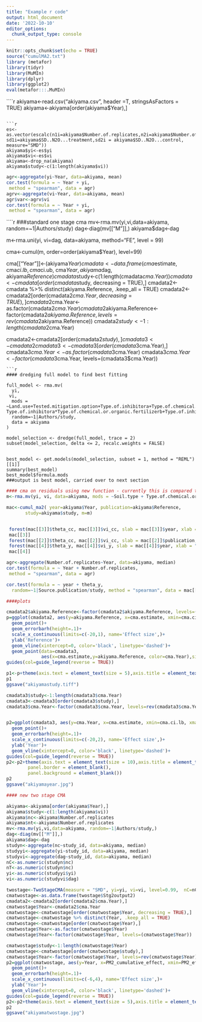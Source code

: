---
title: "Example r code"
output: html_document
date: '2022-10-10'
editor_options: 
  chunk_output_type: console
---

```{r setup, include=FALSE}
knitr::opts_chunk$set(echo = TRUE)
source("cumulMA2.txt")
library (metafor)
library(tidyr)
library(MuMIn)
library(dplyr)
library(ggplot2)
eval(metafor:::.MuMIn)
```

````{r data import}
akiyama<-read.csv("akiyama.csv",
                  header =T, stringsAsFactors = TRUE)
akiyama<-akiyama[order(akiyama$Year),]

```

```{r effect size calculation}
es<-as.vector(escalc(n1i=akiyama$Number.of.replicates,n2i=akiyama$Number.of.replicates,m1i=akiyama$Mean.N2O.emission.from.treatment..N2O.N..kg.ha.1.,m2i=akiyama$Mean.N2O.emission.from.control..N2O.N..kg.ha.1., sd1i=akiyama$SD..N2O...treatment,sd2i = akiyama$SD..N2O...control, measure="SMD"))
akiyama$yi<-es$yi
akiyama$vi<-es$vi
akiyama<-drop_na(akiyama)
akiyama$study<-c(1:length(akiyama$vi))

```
```{r cor es and year}
agr<-aggregate(yi~Year, data=akiyama, mean)
cor.test(formula = ~ Year + yi, 
 method = "spearman", data = agr)
agrv<-aggregate(vi~Year, data=akiyama, mean)
agr$var<-agrv$vi
cor.test(formula = ~ Year + yi, 
 method = "spearman", data = agr)
```

````{r es cma}
###standard one stage cma
mv<-rma.mv(yi,vi,data=akiyama, random=~1|Authors/study)
dag<-diag(mv[["M"]],)
akiyama$dag<-dag


m<-rma.uni(yi, vi=dag, data=akiyama, method="FE", level = 99)

cma<-cumul(m, order=order(akiyama$Year), level=99)

cma[["Year"]]<-(akiyama$Year)
cmadata<-data.frame(cma$estimate, cma$ci.lb, cma$ci.ub, cma$Year, akiyama$dag, akiyama$Reference)
cmadata$study<-c(1:length(cmadata$cma.Year))
cmadata <- cmadata[order(cmadata$study, decreasing = TRUE),]
cmadata2<-cmadata %>% distinct(akiyama.Reference, .keep_all = TRUE)
cmadata2<-cmadata2[order(cmadata2$cma.Year, decreasing = TRUE),]
cmadata2$cma.Year<-as.factor(cmadata2$cma.Year) 
cmadata2$akiyama.Reference<-factor(cmadata2$akiyama.Reference, levels=rev(cmadata2$akiyama.Reference))
cmadata2$study<-1:length(cmadata2$cma.Year)

cmadata2<-cmadata2[order(cmadata2$study),]
cmadata3<-cmadata2 %>% distinct(cma.Year, .keep_all = TRUE)
cmadata3<-cmadata3[order(cmadata3$cma.Year),]
cmadata3$cma.Year<-as.factor(cmadata3$cma.Year) 
cmadata3$cma.Year<-factor(cmadata3$cma.Year, levels=(cmadata3$cma.Year))


```
```{r model selection}
#### dredging full model to find best fitting

full_model <- rma.mv(
  yi, 
 vi,
  mods = ~Land.use+Tested.mitigation.option+Type.of.inhibitora+Type.of.chemical.or.organic.fertilizerb+Soil.type+Land.use+Land.use*Tested.mitigation.option+Land.use*Type.of.inhibitora+Land.use*Type.of.chemical.or.organic.fertilizerb+Land.use*Soil.type+Land.use*Land.use+Tested.mitigation.option*Type.of.inhibitora+Tested.mitigation.option*Type.of.chemical.or.organic.fertilizerb+Tested.mitigation.option*Soil.type+Tested.mitigation.option*Land.use+ Type.of.inhibitora*Type.of.chemical.or.organic.fertilizerb+Type.of.inhibitora*Soil.type+Type.of.inhibitora*Land.use+Type.of.chemical.or.organic.fertilizerb*Soil.type+Type.of.chemical.or.organic.fertilizerb*Land.use+Soil.type*Land.use,
  random=~1|Authors/study, 
  data = akiyama
)

model_selection <- dredge(full_model, trace = 2)
subset(model_selection, delta <= 2, recalc.weights = FALSE)


best_model <- get.models(model_selection, subset = 1, method = "REML")[[1]]
summary(best_model)
best_model$formula.mods
###output is best model, carried over to next section
```

```{r cma on residuals}
#### cma on residuals using new function - currently this is compared to standard one stage CMA, not new two stage.
m<-rma.mv(yi, vi, data=akiyama, mods = ~Soil.type + Type.of.chemical.or.organic.fertilizerb+1, random=~1|Reference/study, level =99)

mac<-cumul_ma2( year=akiyama$Year, publication=akiyama$Reference,
       study=akiyama$study, m=m)


 forest(mac[[3]]$theta_cc, mac[[3]]$vi_cc, slab = mac[[3]]$year, xlab = "Residual", level=99)     ## forest plot cma residuals by year
 mac[[3]]
 forest(mac[[2]]$theta_cc, mac[[2]]$vi_cc, slab = mac[[2]]$publication, xlab = "Residual", level = 95)     ## forest plot cma residuals by publication
 forest(mac[[4]]$theta_y, mac[[4]]$vi_y, slab = mac[[4]]$year, xlab = "Residual", level = 99)		## forest plot residuals by year
 mac[[4]]
```



```{r correlations}
agr<-aggregate(Number.of.replicates~Year, data=akiyama, median)
cor.test(formula = ~ Year + Number.of.replicates, 
 method = "spearman", data = agr)

cor.test(formula = ~ year + theta_y, 
  random=~1|Source.publication/study, method = "spearman", data = mac[[4]])

```

```{r study plot}
####plots

cmadata2$akiyama.Reference<-factor(cmadata2$akiyama.Reference, levels=(cmadata2$akiyama.Reference))
p=ggplot(cmadata2, aes(y=akiyama.Reference, x=cma.estimate, xmin=cma.ci.lb, xmax=cma.ci.ub))+
  geom_point()+
  geom_errorbarh(height=.1)+
  scale_x_continuous(limits=c(-20,1), name='Effect size',)+
  ylab('Reference')+
  geom_vline(xintercept=0, color='black', linetype='dashed')+
  geom_point(data=cmadata3,
             aes(x=cma.estimate,y=akiyama.Reference, color=cma.Year),size=2)+
guides(col=guide_legend(reverse = TRUE))

p1<-p+theme(axis.text = element_text(size = 5),axis.title = element_text(size=7),legend.text = element_text(size = 7),legend.title = element_text(size=8))
p1
ggsave("akiyamastudy.tiff")
```
```{r year plot}
cmadata3$study<-1:length(cmadata3$cma.Year)
cmadata3<-cmadata3[order(cmadata3$study),]
cmadata3$cma.Year<-factor(cmadata3$cma.Year, levels=rev(cmadata3$cma.Year))


p2=ggplot(cmadata3, aes(y=cma.Year, x=cma.estimate, xmin=cma.ci.lb, xmax=cma.ci.ub, color=cma.Year))+
  geom_point()+
  geom_errorbarh(height=.1)+
  scale_x_continuous(limits=c(-20,2), name='Effect size',)+
  ylab('Year')+
  geom_vline(xintercept=0, color='black', linetype='dashed')+
guides(col=guide_legend(reverse = TRUE))
p2<-p2+theme(axis.text = element_text(size = 10),axis.title = element_text(size=11),legend.text = element_blank(),legend.position="none",legend.title = element_blank(),axis.line = element_line(),
        panel.border = element_blank(),
        panel.background = element_blank())
p2
ggsave("akiyamayear.jpg")
```
```{r new cma}

#### new two stage CMA

akiyama<-akiyama[order(akiyama$Year),]
akiyama$study<-c(1:length(akiyama$vi))
akiyama$nc<-akiyama$Number.of.replicates
akiyama$nt<-akiyama$Number.of.replicates
mv<-rma.mv(yi,vi,data=akiyama, random=~1|Authors/study,)
dag<-diag(mv[["M"]],)
akiyama$dag<-dag
studyn<-aggregate(nc~study_id, data=akiyama, median)
studyyi<-aggregate(yi~study_id, data=akiyama, median)
studyvi<-aggregate(dag~study_id, data=akiyama, median)
nC<-as.numeric(studyn$nc)
nT<-as.numeric(studyn$nc)
yi<-as.numeric(studyyi$yi)
vi<-as.numeric(studyvi$dag)

twostage<-TwoStageCMA(measure = "SMD", yi=yi, vi=vi, level=0.99,  nC=nC, nT=nT)
cmatwostage<-as.data.frame(twostage$Stg2output2)
cmadata2<-cmadata2[order(cmadata2$cma.Year),]
cmatwostage$Year<-cmadata2$cma.Year
cmatwostage<-cmatwostage[order(cmatwostage$Year, decreasing = TRUE),]
cmatwostage<-cmatwostage %>% distinct(Year, .keep_all = TRUE)
cmatwostage<-cmatwostage[order(cmatwostage$Year),]
cmatwostage$Year<-as.factor(cmatwostage$Year) 
cmatwostage$Year<-factor(cmatwostage$Year, levels=(cmatwostage$Year))

cmatwostage$study<-1:length(cmatwostage$Year)
cmatwostage<-cmatwostage[order(cmatwostage$study),]
cmatwostage$Year<-factor(cmatwostage$Year, levels=rev(cmatwostage$Year))
p2=ggplot(cmatwostage, aes(y=Year, x=PM2_cumulative_effect, xmin=PM2_effect_lb, xmax=PM2_effect_ub, color=Year))+
  geom_point()+
  geom_errorbarh(height=.1)+
  scale_x_continuous(limits=c(-6,4), name='Effect size',)+
  ylab('Year')+
  geom_vline(xintercept=0, color='black', linetype='dashed')+
guides(col=guide_legend(reverse = TRUE))
p2<-p2+theme(axis.text = element_text(size = 5),axis.title = element_text(size=7),legend.text = element_text(size = 7),legend.title = element_text(size=8))
p2
ggsave("akiyamatwostage.jpg")
```
